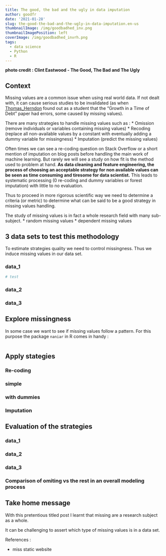 ```yaml
---
title: The good, the bad and the ugly in data imputation
author: goodfr
date: '2021-01-28'
slug: the-good-the-bad-and-the-ugly-in-data-imputation.en-us
thumbnailImage: /img/goodbadhed_inv.png
thumbnailImagePosition: left
coverImage: /img/goodbadhed_invrh.png
tags:
  - data science
  - Python
  - R
---
```


__photo credit : Clint Eastwood - The Good, The Bad and The Ugly__

<!-- output: -->
<!--   html_document: -->
<!--     code_folding: hide -->

<!--more-->

## Context

Missing values are a common issue when using real world data. If not dealt with, it can cause serious studies to be invalidated (as when [Thomas_Herndon](https://en.wikipedia.org/wiki/Thomas_Herndon) found out as a student that the "Growth in a Time of Debt" paper had errors, some caused by missing values). 

There are many strategies to handle missing values such as : 
* Omission (remove individuals or variables containing missing values)
* Recoding (replace all non-available values by a constant with eventually adding a dummy variable for missingness)
* Imputation (predict the missing values)

Often times we can see a re-coding question on Stack Overflow or a short mention of imputation on blog posts before handling the main work of machine learning. But rarely we will see a study on how fit is the method used to problem at hand. **As data cleaning and feature engineering, the process of choosing an acceptable strategy for non available values can be seen as time consuming and tiresome for data scientist.** This leads to systematic processing (0 re-coding and dummy variables or forest imputation) with little to no evaluation. 

Thus to proceed in more rigorous scientific way we need to determine a criteria (or metric) to determine what can be said to be a good strategy in missing values handling.


The study of missing values is in fact a whole research field with many sub-subject. 
* random missing values
* dependent missing values

## 3 data sets to test this methodology {.tabset}

To estimate strategies quality we need to control missingness. Thus we induce missing values in our data set.

### data_1

```r
# test
```

### data_2

### data_3


## Explore missingness {.tabset}

In some case we want to see if missing values follow a pattern. For this purpose the package `naniar` in R comes in handy :

```r

```

## Apply stategies {.tabset}

### Re-coding

### simple

### with dummies

### Imputation

## Evaluation of the strategies {.tabset}

### data_1

### data_2

### data_3

### Comparison of omiting vs the rest in an overall modeling process

## Take home message

With this pretentious titled post I learnt that missing are a research subject as a whole.

It can be challenging to assert which type of missing values is in a data set.

References :

* miss static website